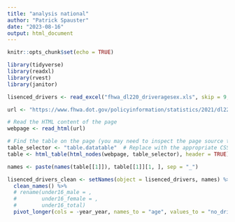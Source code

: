 ```yaml
---
title: "analysis national"
author: "Patrick Spauster"
date: "2023-08-16"
output: html_document
---
```


```r
knitr::opts_chunk$set(echo = TRUE)

library(tidyverse)
library(readxl)
library(rvest)
library(janitor)
```
```r

lisenced_drivers <- read_excel("fhwa_dl220_driveragesex.xls", skip = 9, n_max = 60, na = "-")

```
```r
url <- "https://www.fhwa.dot.gov/policyinformation/statistics/2021/dl220.cfm"

# Read the HTML content of the page
webpage <- read_html(url)

# Find the table on the page (you may need to inspect the page source to get the correct CSS selector)
table_selector <- "table.datatable"  # Replace with the appropriate CSS selector for your table
table <- html_table(html_nodes(webpage, table_selector), header = TRUE)

names <- paste(names(table[[1]]), table[[1]][1, ], sep = "_")

lisenced_drivers_clean <- setNames(object = lisenced_drivers, names) %>%
  clean_names() %>% 
  # rename(under16_male = ,
  #        under16_female = ,
  #        under16_total)
  pivot_longer(cols = -year_year, names_to = "age", values_to = "no_drivers")
```

